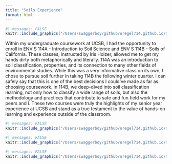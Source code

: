 ```yaml
---
title: "Soils Experience"
format: html
---
```


```r
#| messages: FALSE
knitr::include_graphics("/Users/swaggerboy/github/oregel714.github.io/media/group.jpeg")
```


Within my undergraduate coursework at UCSB, I had the opportunity to enroll in ENV S 114A -  Introduction to Soil Science and ENV S 114B - Soils of California. These classes, instructed by Iris Holzer, allowed me to get my hands dirty both metaphorically and literally. 114A was an introduction to soil classification, properties, and its connection to many other fields of environmental studies. While this was a very informative class on its own, I chose to pursue soil further in taking 114B the following winter quarter. I can safely say that this is one of the best decisions I could’ve made as far as choosing coursework. In 114B, we deep-dived into soil classification learning, not only how to classify a wide range of soils, but also the methodology and practices that contribute to safe and fun field work for my peers and I. These two courses were truly the highlights of my senior year experience at UCSB and stand as a true testament to the value of hands-on learning and experience outside of the classroom.

```r
#| messages: FALSE
knitr::include_graphics("/Users/swaggerboy/github/oregel714.github.io/media/landscape.jpeg")
```

```r
#| messages: FALSE
knitr::include_graphics("/Users/swaggerboy/github/oregel714.github.io/media/point.jpeg")
```

```r
#| messages: FALSE
knitr::include_graphics("/Users/swaggerboy/github/oregel714.github.io/media/iris.jpeg")
```